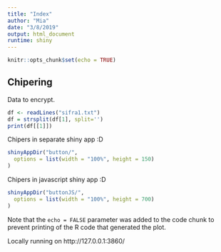 ```yaml
---
title: "Index"
author: "Mia"
date: "3/8/2019"
output: html_document
runtime: shiny
---
```


```r
knitr::opts_chunk$set(echo = TRUE)
```

## Chipering

Data to encrypt.
```r
df <- readLines("sifra1.txt")
df = strsplit(df[1], split='')
print(df[[1]])
```


Chipers in separate shiny app :D
```r
shinyAppDir("button/",
  options = list(width = "100%", height = 150)
)
```


Chipers in javascript shiny app :D
```r
shinyAppDir("buttonJS/",
  options = list(width = "100%", height = 700)
)
```

Note that the `echo = FALSE` parameter was added to the code chunk to prevent printing of the R code that generated the plot.

Locally running on http://127.0.0.1:3860/